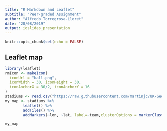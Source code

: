 ```yaml
---
title: "R Markdown and Leaflet"
subtitle: "Peer-graded Assignment"
author: "Alfredo Torregrosa-Lloret"
date: "28/08/2019"
output: ioslides_presentation
---
```


```r
knitr::opts_chunk$set(echo = FALSE)
```

## Leaflet map

```r
library(leaflet)
rmIcon <- makeIcon(
  iconUrl = "ball.png",
  iconWidth = 30, iconHeight = 30,
  iconAnchorX = 30/2, iconAnchorY = 16
)
stadiums <- read.csv("https://raw.githubusercontent.com/martinjc/UK-GeoJSON/master/csv/stadiums.csv")
my_map <- stadiums %>% 
        leaflet() %>%
        addTiles() %>%
        addMarkers(~lon, ~lat, label=~team,clusterOptions = markerClusterOptions(), icon = rmIcon)

my_map
```


